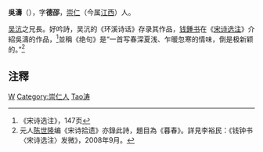 '''吳濤'''（{{bd|?||?|}}），字'''德邵'''，[[崇仁|崇仁]]（今属[[江西|江西]]）人。

[[吴沆|吴沆]]之兄長。好吟詩，吴沆的《环溪诗话》存录其作品，[[钱鍾书|钱鍾书]]在《[[宋诗选注|宋诗选注]]》介紹吳濤的作品，<ref>《宋诗选注》，147页</ref>並稱《绝句》是“一首写春深夏浅、乍暖忽寒的情味，倒是极新颖的。”<ref>元人[[陈世隆|陈世隆]]编《宋诗拾遗》亦錄此詩，題目為《暮春》。詳見李裕民：《钱钟书〈宋诗选注〉发微》，2008年9月。</ref>

==注釋==
{{reflist}}
[[Category:南宋詩人|W]]
[[Category:崇仁人|Category:崇仁人]]
[[Category:吴姓|Tao涛]]

{{宋朝人物小作品}}